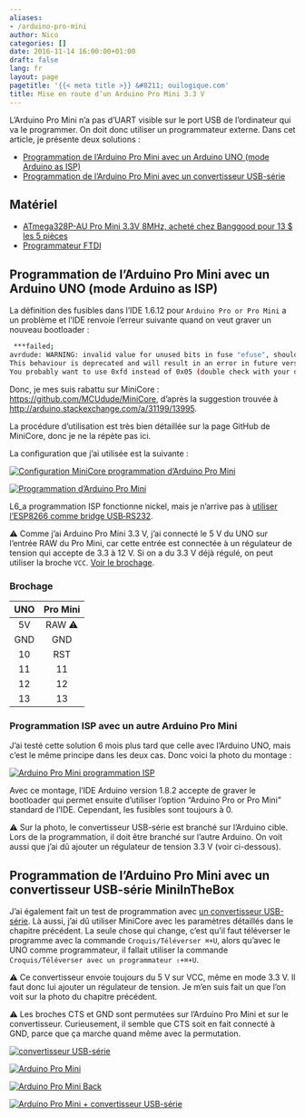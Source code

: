 ```yaml
---
aliases:
- /arduino-pro-mini
author: Nico
categories: []
date: 2016-11-14 16:00:00+01:00
draft: false
lang: fr
layout: page
pagetitle: '{{< meta title >}} &#8211; ouilogique.com'
title: Mise en route d’un Arduino Pro Mini 3.3 V
---
```


L’Arduino Pro Mini n’a pas d’UART visible sur le port USB de l’ordinateur qui va le programmer. On doit donc utiliser un programmateur externe. Dans cet article, je présente deux solutions :

-   [Programmation de l’Arduino Pro Mini avec un Arduino UNO (mode Arduino as ISP)][1]
-   [Programmation de l’Arduino Pro Mini avec un convertisseur USB-série][2]

## Matériel

-   [ATmega328P-AU Pro Mini 3.3V 8MHz, acheté chez Banggood pour 13 $ les 5 pièces][3]
-   [Programmateur FTDI][4]

## Programmation de l’Arduino Pro Mini avec un Arduino UNO (mode Arduino as ISP)

La définition des fusibles dans l’IDE 1.6.12 pour `Arduino Pro or Pro Mini` a un problème et l’IDE renvoie l’erreur suivante quand on veut graver un nouveau bootloader :

```bash
 ***failed;
avrdude: WARNING: invalid value for unused bits in fuse "efuse", should be set to 1 according to datasheet
This behaviour is deprecated and will result in an error in future version
You probably want to use 0xfd instead of 0x05 (double check with your datasheet first).
```

Donc, je mes suis rabattu sur MiniCore : <https://github.com/MCUdude/MiniCore>, d’après la suggestion trouvée à <http://arduino.stackexchange.com/a/31199/13995>.

La procédure d’utilisation est très bien détaillée sur la page GitHub de MiniCore, donc je ne la répète pas ici.

La configuration que j’ai utilisée est la suivante :

[![Configuration MiniCore programmation d’Arduino Pro Mini][img_1]][img_1]

[img_1]: ./images/config_MiniCore.png

[![Programmation d’Arduino Pro Mini][img_2]][img_2]

[img_2]: ./images/arduino-pro-mini-arduino-uno_lowres.jpg

L6_a programmation ISP fonctionne nickel, mais je n’arrive pas à [utiliser l’ESP8266 comme bridge USB‑RS232][6].

⚠ Comme j’ai Arduino Pro Mini 3.3 V, j’ai connecté le 5 V du UNO sur l’entrée RAW du Pro Mini, car cette entrée est connectée à un régulateur de tension qui accepte de 3.3 à 12 V. Si on a du 3.3 V déjà régulé, on peut utiliser la broche `VCC`. [Voir le brochage][5].

### Brochage

| UNO | Pro Mini |
| :-: | :------: |
| 5V  |  RAW ⚠   |
| GND |   GND    |
| 10  |   RST    |
| 11  |    11    |
| 12  |    12    |
| 13  |    13    |

### Programmation ISP avec un autre Arduino Pro Mini

J’ai testé cette solution 6 mois plus tard que celle avec l’Arduino UNO, mais c’est le même principe dans les deux cas. Donc voici la photo du montage :

[![Arduino Pro Mini programmation ISP][img_7]][img_7]

[img_7]: ./images/arduino-pro-mini-as-isp_lowres.jpg

Avec ce montage, l’IDE Arduino version 1.8.2 accepte de graver le bootloader qui permet ensuite d’utiliser l’option “Arduino Pro or Pro Mini” standard de l’IDE. Cependant, les fusibles sont toujours à 0.

⚠ Sur la photo, le convertisseur USB-série est branché sur l’Arduino cible. Lors de la programmation, il doit être branché sur l’autre Arduino. On voit aussi que j’ai dû ajouter un régulateur de tension 3.3 V (voir ci-dessous).

## Programmation de l’Arduino Pro Mini avec un convertisseur USB-série MiniInTheBox

J’ai également fait un test de programmation avec [un convertisseur USB-série][4]. Là aussi, j’ai dû utiliser MiniCore avec les paramètres détaillés dans le chapitre précédent. La seule chose qui change, c’est qu’il faut téléverser le programme avec la commande `Croquis/Téléverser ⌘+U`, alors qu’avec le UNO comme programmateur, il fallait utiliser la commande `Croquis/Téléverser avec un programmateur ⇧+⌘+U`.

⚠ Ce convertisseur envoie toujours du 5 V sur VCC, même en mode 3.3 V. Il faut donc lui ajouter un régulateur de tension. Je m’en suis fait un que l’on voit sur la photo du chapitre précédent.

⚠ Les broches CTS et GND sont permutées sur l’Arduino Pro Mini et sur le convertisseur. Curieusement, il semble que CTS soit en fait connecté à GND, parce que ça marche quand même avec la permutation.

[![convertisseur USB-série][img_3]][img_3]

[img_3]: ./images/usb-serial-converter_lowres.jpg

[![Arduino Pro Mini][img_4]][img_4]

[img_4]: ./images/arduino-pro-mini_lowres.jpg

[![Arduino Pro Mini Back][img_5]][img_5]

[img_5]: ./images/arduino-pro-mini-back.jpg

[![Arduino Pro Mini + convertisseur USB-série][img_6]][img_6]

[img_6]: ./images/arduino-pro-mini-usb-serial_lowres.jpg

<!--

## Programmation de l’Arduino Pro Mini avec un convertisseur USB-série Banggood

Et j’ai aussi testé un [convertisseur USB-série de chez Banggood][7] qui a l’avantage de se présenter sous la forme d’un cordon USB entièrement isolé. Il est aussi livré avec un connecteur 5 broches fort pratique.

Par contre les fils ne sont pas branchés dans le bon ordre, donc il faut corriger cela selon la table ci-dessous :

| Arduino Pro Mini | Convertisseur |
| :-               | :-            |
| BLK              | blue CTS      |
| GND              | black GND     |
| VCC              | red 5V        |
| RXI              | green TXD     |
| TX0              | white RXD     |
| GRN              | yellow RTS    |


| Arduino Pro Mini | Convertisseur |
| :-               | :-            |
| BLK              | black GND     |
| GND              | blue CTS      |
| VCC              | red 5V        |
| RXI              | green TXD     |
| TX0              | white RXD     |
| GRN              | yellow RTS    |


[7]: https://www.banggood.com/6Pin-FTDI-FT232RL-USB-To-Serial-Adapter-Module-USB-TO-TTL-RS232-Arduino-Cable-p-1035802.html?p=0431091025639201412F

-->

<!--
[2]: https://learn.sparkfun.com/tutorials/using-the-arduino-pro-mini-33v
-->

[1]: #programmation-de-larduino-pro-mini-avec-un-arduino-uno-mode-arduino-as-isp
[2]: #programmation-de-larduino-pro-mini-avec-un-convertisseur-usb-série-miniinthebox
[3]: http://www.banggood.com/5Pcs-3_3V-8MHz-ATmega328P-AU-Pro-Mini-Microcontroller-Board-For-Arduino-p-980292.html?p=0431091025639201412F
[4]: http://www.miniinthebox.com/fr/programme-downloader-ftdi-basic-usb-a-ttl-ft232-pour-arduino_p903425.html
[5]: /pinouts/#pinout-arduino-pro-mini
[6]: /usb-rs232_bridge_microcontroleurs/
